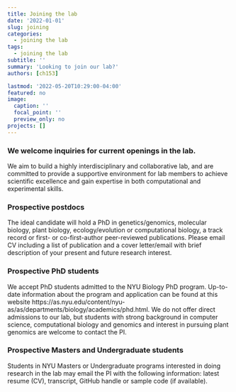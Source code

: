 ```yaml
---
title: Joining the lab
date: '2022-01-01'
slug: joining
categories:
  - joining the lab
tags:
  - joining the lab
subtitle: ''
summary: 'Looking to join our lab?'
authors: [ch153]

lastmod: '2022-05-20T10:29:00-04:00'
featured: no
image:
  caption: ''
  focal_point: ''
  preview_only: no
projects: []
---
```


### We welcome inquiries for current openings in the lab.
We aim to build a highly interdisciplinary and collaborative lab, and are committed to provide a supportive environment for lab members to achieve scientific excellence and gain expertise in both computational and experimental skills.

### Prospective postdocs 
The ideal candidate will hold a PhD in genetics/genomics, molecular biology, plant biology, ecology/evolution or computational biology, a track record or first- or co-first-author peer-reviewed publications.  Please email CV including a list of publication and a cover letter/email with brief description of your present and future research interest.

### Prospective PhD students
We accept PhD students admitted to the NYU Biology PhD program.  Up-to-date information about the program and application can be found at this website https://as.nyu.edu/content/nyu-as/as/departments/biology/academics/phd.html. We do not offer direct admissions to our lab, but students with strong background in computer science, computational biology and genomics and interest in pursuing plant genomics are welcome to contact the PI.

### Prospective Masters and Undergraduate students
Students in NYU Masters or Undergraduate programs interested in doing research in the lab may email the PI with the following information: latest resume (CV), transcript, GitHub handle or sample code (if available).

